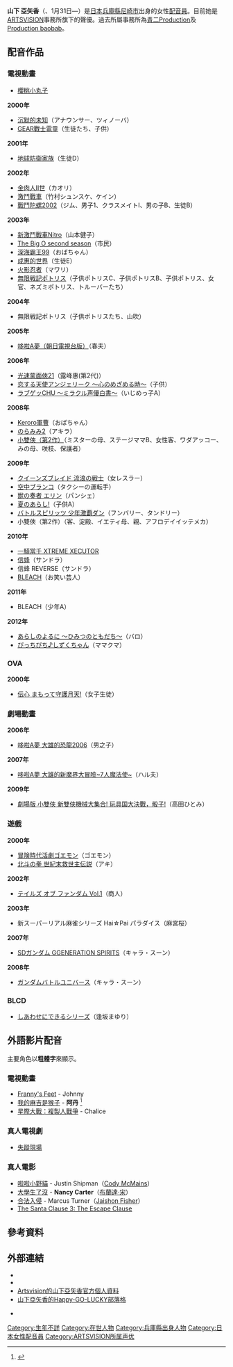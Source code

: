 {{Infobox person
| image         =
| name          = 山下亞矢香
| image_caption =
| image_size    =
| landscape     =
| birthname     =
| alias         = 
| birth_date    = 1月31日
| birth_place   = {{JPN}}[[兵庫縣|兵庫縣]][[尼崎市|尼崎市]]
| death_date    = 
| death_place   =
| occupation    = [[聲優|女性聲優]]
| yearsactive   = 
| affiliation   = [[ARTSVISION|ARTSVISION]]
| spouse        = 
| parents       = 
| children      = 
| website       = [https://web.archive.org/web/20130316023644/http://www.artsvision.co.jp/data.php?id=1038 Artsvision個人檔案]
}}

'''山下 亞矢香'''（{{lang-ja|やました あやか}}、1月31日—）是[[日本|日本]][[兵庫縣|兵庫縣]][[尼崎市|尼崎市]]出身的女性[[配音員|配音員]]。目前她是[[ARTSVISION|ARTSVISION]]事務所旗下的聲優。過去所屬事務所為[[青二Production|青二Production]]及[[Production_baobab|Production baobab]]。

==配音作品==
===電視動畫===
* [[櫻桃小丸子|櫻桃小丸子]]
'''2000年'''
* [[沉默的未知|沉默的未知]]（アナウンサー、ツィノーバ）
* [[GEAR戰士電童|GEAR戰士電童]]（生徒たち、子供）
'''2001年'''
* [[地球防衛家族|地球防衛家族]]（生徒D）
'''2002年'''
* [[金肉人II世|金肉人II世]]（カオリ）
* [[激鬥戰車|激鬥戰車]]（竹村シュンスケ、ケイン）
* [[戰鬥陀螺|戰鬥陀螺2002]]（ジム、男子1、クラスメイトI、男の子B、生徒B）
'''2003年'''
* [[新激鬥戰車Nitro|新激鬥戰車Nitro]]（山本健子）
* [[The_Big_O|The Big O second season]]（市民）
* [[深海霸王99|深海霸王99]]（おばちゃん）
* [[成惠的世界|成惠的世界]]（生徒E）
* [[火影忍者|火影忍者]]（マワリ）
* [[無限戦記ポトリス|無限戦記ポトリス]]（子供ポトリスC、子供ポトリスB、子供ポトリス、女官、ネズミポトリス、トルーバーたち）
'''2004年'''
* 無限戦記ポトリス（子供ポトリスたち、山吹）
'''2005年'''
* [[哆啦A夢動畫集數列表_(2005年至今)|哆啦A夢（朝日電視台版）]]（春夫）
'''2006年'''
* [[光速蒙面俠21|光速蒙面俠21]]（露峰惠(第2代)）
* [[恋する天使アンジェリーク|恋する天使アンジェリーク 〜心のめざめる時〜]]（子供）
* [[ラブゲッCHU_〜ミラクル声優白書〜|ラブゲッCHU 〜ミラクル声優白書〜]]（いじめっ子A）
'''2008年'''
* [[Keroro軍曹_(電視動畫)|Keroro軍曹]]（おばちゃん）
* [[のらみみ|のらみみ2]]（アキラ）
* [[小雙俠_(2008年動畫版)|小雙俠（第2作）]]（ミスターの母、ステージママB、女性客、ワダアッコー、みの母、咲枝、保護者）
'''2009年'''
* [[クイーンズブレイド_(アニメ)|クイーンズブレイド 流浪の戦士]]（女レスラー）
* [[空中ブランコ_(小説)#テレビアニメ|空中ブランコ]]（タクシーの運転手）
* [[獣の奏者#テレビアニメ|獣の奏者 エリン]]（パンシェ）
* [[夏のあらし!|夏のあらし!]]（子供A）
* [[バトルスピリッツ_少年激覇ダン|バトルスピリッツ 少年激覇ダン]]（フンバリー、タンドリー）
* 小雙俠（第2作）（客、淀殿、イエティ母、親、アフロデイイッテメカ）
'''2010年'''
* [[一騎當千|一騎當千 XTREME XECUTOR]]
* [[信蜂|信蜂]]（サンドラ）
* 信蜂 REVERSE（サンドラ）
* [[BLEACH_(動畫)|BLEACH]]（お笑い芸人）
'''2011年'''
* BLEACH（少年A）
'''2012年'''
* [[あらしのよるに|あらしのよるに 〜ひみつのともだち〜]]（バロ）
* [[ぴっちぴち♪しずくちゃん|ぴっちぴち♪しずくちゃん]]（ママクマ）

===OVA===
'''2000年'''
* [[まもって守護月天!|伝心 まもって守護月天!]]（女子生徒）

===劇場動畫===
'''2006年'''
* [[大雄的恐龍2006|哆啦A夢 大雄的恐龍2006]]（男之子）
'''2007年'''
* [[大雄的新魔界大冒險~7人魔法使~|哆啦A夢 大雄的新魔界大冒險~7人魔法使~]]（ハル夫）
'''2009年'''
* [[小雙俠_(2008年動畫版)#劇場版|劇場版 小雙俠 新雙俠機械大集合! 玩具国大決戰，骰子!]]（高田ひとみ）

===遊戲===
'''2000年'''
* [[冒険時代活劇ゴエモン|冒険時代活劇ゴエモン]]（ゴエモン）
* [[北斗の拳_世紀末救世主伝説|北斗の拳 世紀末救世主伝説]]（アキ）
'''2002年'''
* [[テイルズ_オブ_ファンダム_Vol.1|テイルズ オブ ファンダム Vol.1]]（商人）
'''2003年'''
* 新スーパーリアル麻雀シリーズ Hai☆Pai パラダイス（麻宮桜）
'''2007年'''
* [[SDガンダム_GGENERATION|SDガンダム GGENERATION SPIRITS]]（キャラ・スーン）
'''2008年'''
* [[ガンダムバトルユニバース|ガンダムバトルユニバース]]（キャラ・スーン）

===BLCD===
* [[しあわせにできる|しあわせにできる]]シリーズ（逢坂まゆり）

==外語影片配音==
主要角色以'''粗體字'''來顯示。
===電視動畫===
*[[Franny's_Feet|Franny's Feet]] - Johnny
*[[我的麻吉是猴子|我的麻吉是猴子]] - '''阿丹''' <ref>{{Cite web |url=http://www.behindthevoiceactors.com/Ayaka-Yamashita/ |title=存档副本 |accessdate=2013-07-30 |archive-date=2014-08-12 |archive-url=https://web.archive.org/web/20140812083412/http://www.behindthevoiceactors.com/Ayaka-Yamashita/ |dead-url=no }}</ref>
*[[星際大戰：複製人戰爭|星際大戰：複製人戰爭]] - Chalice
{{Expand section|date=2013年7月}}

===真人電視劇===
*[[失蹤現場|失蹤現場]]
{{Expand section|date=2013年7月}}

===真人電影===
*[[魅力四射|啦啦小野貓]] - Justin Shipman（[[Cody_McMains|Cody McMains]]）
*[[大學生了沒|大學生了沒]] - '''Nancy Carter'''（[[布蘭達·宋|布蘭達·宋]]）
*[[合法入侵|合法入侵]] - Marcus Turner（[[Jaishon_Fisher|Jaishon Fisher]]）
*[[The_Santa_Clause_3:_The_Escape_Clause|The Santa Clause 3: The Escape Clause]]
{{Expand section|date=2013年7月}}

==參考資料==
{{reflist}}

==外部連結==
*{{IMDb name|1211079}}
*{{ann|people|25884}}
* [https://web.archive.org/web/20130316023644/http://www.artsvision.co.jp/data.php?id=1038 Artsvision的山下亞矢香官方個人資料] {{ja}}
* [http://ameblo.jp/ayaka0131shikao/ 山下亞矢香的Happy-GO-LUCKY部落格] {{Wayback|url=http://ameblo.jp/ayaka0131shikao/ |date=20130822040322 }} {{ja}}
* {{Twitter|AYAKA_YAMASHITA|山下亞矢香}} {{ja}}

{{ARTSVISION|voicercate=1}}
{{DEFAULTSORT:Yamashita, Ayaka}}
[[Category:生年不詳|Category:生年不詳]]
[[Category:在世人物|Category:在世人物]]
[[Category:兵庫縣出身人物|Category:兵庫縣出身人物]]
[[Category:日本女性配音員|Category:日本女性配音員]]
[[Category:ARTSVISION所属声优|Category:ARTSVISION所属声优]]